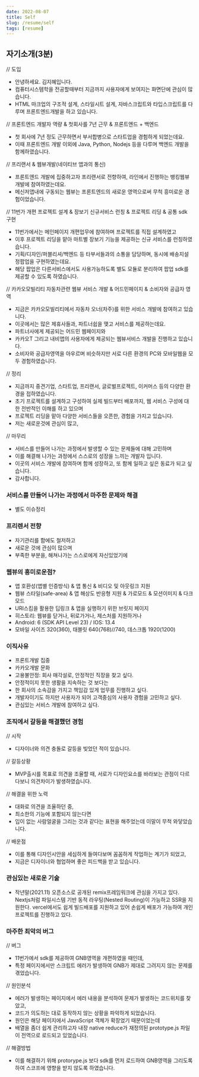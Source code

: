 ```yaml
---
date: 2022-08-07
title: Self
slug: /resume/self
tags: [resume]
---
```


## 자기소개(3분)

// 도입
- 안녕하세요. 김지혜입니다. 
- 컴퓨터시스템학을 전공할때부터 지금까지 사용자에게 보여지는 화면단에 관심이 많습니다.
- HTML 마크업의 구조적 설계, 스타일시트 설계, 자바스크립트와 타입스크립트를 다루며 프론트엔드개발을 하고 있습니다.

// 프론트엔드 개발자 역량 & 첫회사를 7년 근무 & 프론트엔드 + 백엔드
- 첫 회사에 7년 정도 근무하면서 부서합병으로 스타트업을 경험하게 되었는데요.
- 이때 프론트엔드 개발 이외에 Java, Python, Nodejs 등을 다루며 백엔드 개발을 함께하였습니다.

// 프리랜서 & 웹뷰개발(네이티브 앱과의 통신)
- 프론트엔드 개발에 집중하고자 프리랜서로 전향하여, 라인에서 진행하는 뱅킹웹뷰개발에 참여하였는데요.
- 메신저앱내에 구동되는 웹뷰는 프론트엔드의 새로운 영역으로써 무척 흥미로운 경험이었습니다.

// 11번가 개편 프로젝트 설계 & 장보기 신규서비스 런칭 & 프로젝트 리딩 & 공통 sdk 구현
- 11번가에서는 메인페이지 개편업무에 참여하며 프로젝트를 직접 설계하였고
- 이후 프로젝트 리딩을 맡아 마트별 장보기 기능을 제공하는 신규 서비스를 런칭하였습니다.
- 기획/디자인/퍼블리셔/백엔드 등 타부서들과의 소통을 담당하며, 동시에 배송지설정팝업을 구현하였는데요.
- 해당 팝업은 다른서비스에서도 사용가능하도록 별도 모듈로 분리하여 팝업 sdk를 제공할 수 있도록 하였습니다.

// 카카오모빌리티 자동차관련 웹뷰 서비스 개발 & 어드민페이지 & 소비자와 공급자 영역
- 지금은 카카오모빌리티에서 자동차 오너(차주)를 위한 서비스 개발에 참여하고 있습니다. 
- 이곳에서는 많은 제휴사들과, 파트너쉽을 맺고 서비스를 제공하는데요.
- 파트너사에게 제공되는 어드민 웹페이지와 
- 카카오T 그리고 내비앱의 사용자에게 제공되는 웹뷰서비스 개발을 진행하고 있습니다.
- 소비자와 공급자영역을 아우르며 비슷하지만 서로 다른 환경의 PC와 모바일웹을 모두 경험하였습니다.

// 정리
- 지금까지 중견기업, 스타트업, 프리랜서, 글로벌프로젝트, 이커머스 등의 다양한 환경을 접하였습니다.
- 초기 프로젝트를 설계하고 구성하여 실제 빌드부터 배포까지, 웹 서비스 구성에 대한 전반적인 이해를 하고 있으며 
- 프로젝트 리딩을 맡아 다양한 서비스들을 오픈한, 경험을 가지고 있습니다.
- 저는 새로운것에 관심이 많고, 

// 마무리
- 서비스를 만들어 나가는 과정에서 발생할 수 있는 문제들에 대해 고민하며
- 이를 해결해 나가는 과정에서 스스로의 성장을 느끼는 개발자 입니다.
- 이곳의 서비스 개발에 참여하며 함께 성장하고, 또 함께 일하고 싶은 동료가 되고 싶습니다. 
- 감사합니다.

### 서비스를 만들어 나가는 과정에서 마주한 문제와 해결
- 별도 이슈정리

### 프리렌서 전향
- 자기관리를 함에도 철저하고
- 새로운 것에 관심이 많으며
- 부족한 부분을, 해쳐나가는 스스로에게 자신있었기에

### 웹뷰의 흥미로운점?
- 앱 호환성(앱별 인증방식) & 앱 통신 & 비디오 및 아웃링크 지원
- 웹뷰 스타일(safe-area) & 앱 해상도 반응형 지원 & 가로모드 & 모션이미지 & 다크모드
- URI스킴을 활용한 딥링크 & 앱을 실행하기 위한 브릿지 페이지
- 히스토리: 웹뷰를 닫거나, 뒤로가거나, 제스처를 지원하거나
- Android: 6 (SDK API Level 23) / IOS: 13.4
- 모바일 사이즈 320(360), 태블릿 640(768)//740, 데스크톱 1920(1200)

### 이직사유
- 프론트개발 집중
- 카카오개발 문화
- 고용불안정: 회사 매각설로, 안정적인 직장을 찾고 싶다.
- 안정적이지 못한 생활을 지속하는 것 보다는
- 한 회사의 소속감을 가지고 책임감 있게 업무를 진행하고 싶다.
- 개발자이기도 하지만 사용자가 되어 고객중심의 사용자 경험을 고민하고 싶다.
- 관심있는 서비스 개발에 참여하고 싶다.

### 조직에서 갈등을 해결했던 경험
// 시작
- 디자이너와 의견 충돌로 갈등을 빚었던 적이 있습니다. 

// 갈등상황
- MVP출시를 목표로 의견을 조율할 때, 서로가 디자인요소를 바라보는 관점이 다르다보니 의견차이가 발생하였습니다.

// 해결을 위한 노력
- 대화로 의견을 조율하던 중,
- 최소한의 기능에 포함되지 않는다면
- 입이 없는 사람얼굴을 그리는 것과 같다는 표현을 해주었는데 이말이 무척 와닿았습니다.

// 배운점
- 이를 통해 디자인시안을 세심하게 들여다보며 꼼꼼하게 작업하는 계기가 되었고, 
- 지금은 디자이너와 협업하며 좋은 피드백을 받고 있습니다.

### 관심있는 새로운 기술
- 작년말(2021.11) 오픈소스로 공개된 remix프레임워크에 관심을 가지고 있다. Nextjs처럼 파일시스템 기반 동적 라우팅(Nested Routing)이 가능하고 SSR을 지원한다. vercel에서도 쉽게 빌드배포를 지원하고 있어 손쉽게 배포가 가능하여 개인프로젝트를 진행하고 있다.

### 마주한 최악의 버그
// 버그
- 11번가에서 sdk를 제공하여 GNB영역을 개편하였을 때인데, 
- 특정 페이지에서만 스크립트 에러가 발생하여 GNB가 제대로 그려지지 않는 문제를 겪었습니다.

// 원인분석
- 에러가 발생하는 페이지에서 에러 내용을 분석하여 문제가 발생하는 코드위치를 찾았고, 
- 코드가 의도하는 대로 동작하지 않는 상황을 파악하게 되었습니다.
- 원인은 해당 페이지에서 JavaScript 객체가 확장었기 때문이었는데
- 배열을 좀더 쉽게 관리하고자 내장 native reduce가 재정의된 prototype.js 파일이 전역으로 로드되고 있었습니다.

// 해결방법
- 이를 해결하기 위해 protorype.js 보다 sdk를 먼저 로드하여 GNB영역을 그리도록 하여 스코프에 영향을 받지 않도록 하였습니다.
